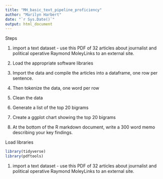 ```yaml
---
title: "MH_basic_text_pipeline_proficiency"
author: "Marilyn Harbert"
date: "`r Sys.Date()`"
output: html_document
---
```


Steps

1) import a text dataset - use this PDF of 32 articles about journalist and political operative Raymond MoleyLinks to an external site.

2) Load the appropriate software libraries

3) Import the data and compile the articles into a dataframe, one row per sentence.

4) Then tokenize the data, one word per row

5) Clean the data

6) Generate a list of the top 20 bigrams

7) Create a ggplot chart showing the top 20 bigrams

8) At the bottom of the R markdown document, write a 300 word memo describing your key findings.


Load libraries
```r
library(tidyverse)
library(pdftools)
```

1) import a text dataset - use this PDF of 32 articles about journalist and political operative Raymond MoleyLinks to an external site.

```r



```



```r

```



```r

```



```r

```



```r

```



```r

```




```r

```



```r

```



```r

```

